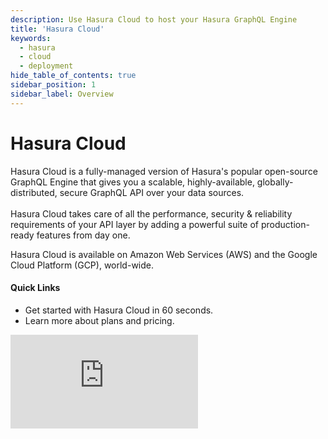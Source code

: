 ```yaml
---
description: Use Hasura Cloud to host your Hasura GraphQL Engine
title: 'Hasura Cloud'
keywords:
  - hasura
  - cloud
  - deployment
hide_table_of_contents: true
sidebar_position: 1
sidebar_label: Overview
---
```



# <Cloud /> Hasura Cloud

<div className="overview-header">
  <div className="overview-text">
    <p>
      Hasura Cloud is a fully-managed version of Hasura's popular open-source GraphQL Engine that gives you a scalable,
      highly-available, globally-distributed, secure GraphQL API over your data sources.
      <br />
      <br />
      Hasura Cloud takes care of all the performance, security & reliability requirements of your API layer by adding a powerful
      suite of production-ready features from day one.
    </p>
    <p>Hasura Cloud is available on Amazon Web Services (AWS) and the Google Cloud Platform (GCP), world-wide.</p>
    <h4>Quick Links</h4>
    <ul>
      <li>
        <VersionedLink to="/getting-started/getting-started-cloud/">
          Get started with Hasura Cloud in 60 seconds.
        </VersionedLink>
      </li>
      <li>
        <VersionedLink to="/hasura-cloud/plans/">Learn more about plans and pricing.</VersionedLink>
      </li>
    </ul>
  </div>
  <iframe
    src="https://www.youtube.com/embed/bZvaHDJf6ZM"
    frameborder="0"
    allow="accelerometer; autoplay; encrypted-media; gyroscope; picture-in-picture"
    allowFullScreen
  />
</div>

## Using Hasura Cloud

<div className="overview-gallery">
  <VersionedLink to="/hasura-cloud/one-click-deploy/index/">
    <div className="card">
      <h3>One Click Deployments</h3>
      <p>
        With One Click Deployments, you can instantly deploy a templated, functioning GraphQL API on Hasura Cloud -
        complete with a database - in a single click.
      </p>
    </div>
  </VersionedLink>
  <VersionedLink to="/hasura-cloud/ci-cd/github-integration/">
    <div className="card">
      <h3>GitHub Integration</h3>
      <p>
        Hasura Cloud integrates with GitHub to provide a seamless workflow for deploying your GraphQL API. You can
        configure Hasura Cloud to automatically deploy your GraphQL API on every push to a GitHub branch.
      </p>
    </div>
  </VersionedLink>
  <a href="https://hasura.io/hub">
    <div className="card">
      <h3>Hasura Hub</h3>
      <p>
        Hasura Hub is a collection of pre-built templates for Hasura Cloud. You can use these templates to quickly
        deploy a GraphQL API for your use case.
      </p>
    </div>
  </a>
</div>

<div>
  <h2>Features</h2>
  <p>
    Below, you can find a list of features that are available on Hasura Cloud's different plans. For more details on the
    entitlements under each plan, check out our <VersionedLink to="/hasura-cloud/plans">pricing page</VersionedLink>.
  </p>
  <h3 id="cloud-free">Cloud Free</h3>
  <ul>
    <li>
      <VersionedLink to="/schema/overview/">Instant GraphQL APIs for CRUD operations</VersionedLink>
    </li>
    <li>
      <VersionedLink to="/databases/overview/">Connected databases per project (up to 2)</VersionedLink>
    </li>
    <li>
      <VersionedLink to="/hasura-cloud/projects/index/">Projects per account (up to 3)</VersionedLink>
    </li>
    <li>
      <VersionedLink to="/hasura-cloud/plans/">Data passthrough (up to 100 MB / month)</VersionedLink>
    </li>
    <li>
      <VersionedLink to="/hasura-cloud/plans/">
        API request count (including websockets) (up to 3 million / month)
      </VersionedLink>
    </li>
    <li>
      <VersionedLink to="/hasura-cloud/plans/">API request duration (up to 60 seconds)</VersionedLink>
    </li>
    <li>
      <VersionedLink to="/observability/websockets/">Concurrent websocket connections (up to 10)</VersionedLink>
    </li>
    <li>
      <VersionedLink to="/api-reference/restified/">RESTified endpoints</VersionedLink>
    </li>
    <li>
      <VersionedLink to="/subscriptions/overview/">GraphQL subscriptions</VersionedLink>
    </li>
    <li>
      <VersionedLink to="/remote-schemas/overview/">Remote Schemas</VersionedLink>
    </li>
    <li>
      <VersionedLink to="/data-federation/data-federation-types/">Remote joins</VersionedLink>
    </li>
    <li>
      <VersionedLink to="/actions/overview/">Actions</VersionedLink>
    </li>
    <li>
      <VersionedLink to="/event-triggers/overview/">Event Triggers and Scheduled Triggers</VersionedLink>
    </li>
    <li>
      <VersionedLink to="/graphql-api-explorer/index/">GraphiQL query and mutation designer</VersionedLink>
    </li>
    <li>
      <VersionedLink to="/hasura-cli/overview/">CLI</VersionedLink>
    </li>
    <li>
      <VersionedLink to="/api-reference/metadata-api/index/">Metadata APIs</VersionedLink>
    </li>
    <li>
      <VersionedLink to="/migrations-metadata-seeds/overview/">Schema Migrations</VersionedLink>
    </li>
    <li>
      <VersionedLink to="/data-federation/apollo-federation/">Apollo Federation v1 support</VersionedLink>
    </li>
    <li>
      <VersionedLink to="/actions/open-api/">Import Action from OpenAPI Specification (OAS)</VersionedLink>
    </li>
    <li>
      <VersionedLink to="/auth/authorization/index/">Role-based authorization</VersionedLink>
    </li>
    <li>
      <VersionedLink to="/hasura-cloud/projects/index/">Collaborator management</VersionedLink>
    </li>
    <li>
      <VersionedLink to="/hasura-cloud/regions/">Cloud providers: AWS, Google Cloud</VersionedLink>
    </li>
    <li>
      <VersionedLink to="/hasura-cloud/ci-cd/github-integration/">GitHub integration</VersionedLink>
    </li>
    <li>
      <VersionedLink to="/hasura-cloud/ci-cd/preview-apps/">Preview apps</VersionedLink>
    </li>
    <li>
      <a href="https://hasura.io/help/">Community support</a>
    </li>
    <li>
      <li>
        <a href="https://hasura.io/help/">Email/ticketed support</a>
      </li>
    </li>
  </ul>
  <h3 id="cloud-professional">Cloud Professional</h3>
  <ul>
    <li>
      <b>Everything in Cloud Free, plus:</b>
    </li>
    <li>
      <VersionedLink to="/databases/overview/">Connected databases per project (no limit)</VersionedLink>
    </li>
    <li>
      <VersionedLink to="/hasura-cloud/projects/index/">Projects per account (no limit)</VersionedLink>
    </li>
    <li>
      <VersionedLink to="/hasura-cloud/plans/">Data passthrough (Unlimited at $0.13/GB)</VersionedLink>
    </li>
    <li>
      <VersionedLink to="/hasura-cloud/plans/">
        API request count (including websockets) (up to 6 million / month)
      </VersionedLink>
    </li>
    <li>
      <VersionedLink to="/hasura-cloud/plans/">API request duration (up to 120 seconds)</VersionedLink>
    </li>
    <li>
      <VersionedLink to="/observability/websockets/">Concurrent websocket connections (up to 100)</VersionedLink>
    </li>
    <li>
      <VersionedLink to="/caching/overview/">Query caching (up to 100 MB)</VersionedLink>
    </li>
    <li>
      <VersionedLink to="/databases/database-config/read-replicas/">Read replicas (max of 3)</VersionedLink>
    </li>
    <li>
      <VersionedLink to="/databases/database-config/dynamic-db-connection/">
        Dynamic database connection routing (max of 1)
      </VersionedLink>
    </li>
    <li>
      <VersionedLink to="/security/allow-list/">GraphQL operations allow list</VersionedLink>
    </li>
    <li>
      <VersionedLink to="/deployment/tls-allow-list/">TLS allow list</VersionedLink>
    </li>
    <li>
      <VersionedLink to="/security/api-limits/#depth-limits">Role-based API depth limit</VersionedLink>
    </li>
    <li>
      <VersionedLink to="/security/api-limits/#node-limits">Role-based API node limit</VersionedLink>
    </li>
    <li>
      <VersionedLink to="/security/api-limits/#rate-limits">Role-based API rate limit</VersionedLink>
    </li>
    <li>
      <VersionedLink to="/security/api-limits/#time-limits">Role-based API timeout</VersionedLink>
    </li>
    <li>
      <VersionedLink to="/security/disable-graphql-introspection/">Disable GraphQL introspection</VersionedLink>
    </li>
    <li>
      <VersionedLink to="/security/multiple-jwt-secrets/">Multiple JWT secrets</VersionedLink>
    </li>
    <li>
      <VersionedLink to="/security/multiple-admin-secrets/">Multiple admin keys</VersionedLink>
    </li>
    <li>
      <VersionedLink to="/observability/overview/">Metrics, logs, and traces</VersionedLink>
    </li>
    <li>
      <VersionedLink to="/observability/integrations/index/">Observability integration</VersionedLink>
    </li>
    <li>
      <VersionedLink to="/api-reference/metadata-api/observability/#logs-and-metrics-configuration">
        Metrics API access
      </VersionedLink>
    </li>
    <li>
      <VersionedLink to="/hasura-cloud/projects/domains/#adding-a-custom-domain">
        Custom domain (DNS CNAME)
      </VersionedLink>
    </li>
    <li>
      <VersionedLink to="/databases/database-config/cloud-connection-pooling/">
        Elastic connection pooling
      </VersionedLink>
    </li>
    <li>
      <VersionedLink to="/policies/sla/">Uptime SLA</VersionedLink>
    </li>
    <li>
      <a href="https://cloud.hasura.io/support/create-ticket">Expert Hasura technical support</a>
    </li>
  </ul>
  <h3 id="cloud-enterprise">Cloud Enterprise</h3>
  <ul>
    <li>
      <b>Everything in Cloud Free and Cloud Professional, plus:</b>
    </li>
    <li>
      <VersionedLink to="/databases/overview/">Connected databases per project (no limit)</VersionedLink>
    </li>
    <li>
      <VersionedLink to="/hasura-cloud/projects/index/">Projects per account (no limit)</VersionedLink>
    </li>
    <li>
      <VersionedLink to="/hasura-cloud/plans/">Data passthrough (Unlimited at $0.13/GB)</VersionedLink>
    </li>
    <li>
      <VersionedLink to="/hasura-cloud/plans/">API request count (including websockets) (no limit)</VersionedLink>
    </li>
    <li>
      <VersionedLink to="/hasura-cloud/plans/">API request duration (no limit)</VersionedLink>
    </li>
    <li>
      <VersionedLink to="/observability/websockets/">Concurrent websocket connections (no limit)</VersionedLink>
    </li>
    <li>
      <VersionedLink to="/caching/overview/">Query caching (no limit)</VersionedLink>
    </li>
    <li>
      <VersionedLink to="/databases/database-config/read-replicas/">Read replicas (no limit)</VersionedLink>
    </li>
    <li>
      <VersionedLink to="/databases/database-config/dynamic-db-connection/">
        Dynamic database connection routing (no limit)
      </VersionedLink>
    </li>
    <li>
      <VersionedLink to="/event-triggers/clean-up/auto-cleanup/">Auto cleanup of Event Triggers</VersionedLink>
    </li>
    <li>
      <VersionedLink to="/hasura-cloud/sso/">SSO (SAML)</VersionedLink>
    </li>
    <li>
      <VersionedLink to="/hasura-cloud/high-availability/">Failover for high availability</VersionedLink>
    </li>
    <li>
      <VersionedLink to="/hasura-cloud/dedicated-vpc/#vpc-peering">VPC peering</VersionedLink>
    </li>
    {/* <li>
      <VersionedLink to="/schema/overview/">Data Processing Agreement (GDPR)</VersionedLink>
    </li>
    <li>
      <VersionedLink to="/schema/overview/">Business Associate Agreement (BAA)</VersionedLink>
    </li>
    <li>
      <VersionedLink to="/schema/overview/">HIPAA compliance</VersionedLink>
    </li> */}
    <li>
      <VersionedLink to="/policies/sla/">Priority response SLAs</VersionedLink>
    </li>
    {/* <li>
      <VersionedLink to="/schema/overview/">Onboarding program</VersionedLink>
    </li>
    <li>
      <VersionedLink to="/schema/overview/">Named customer success manager</VersionedLink>
    </li> */}
  </ul>
</div>
